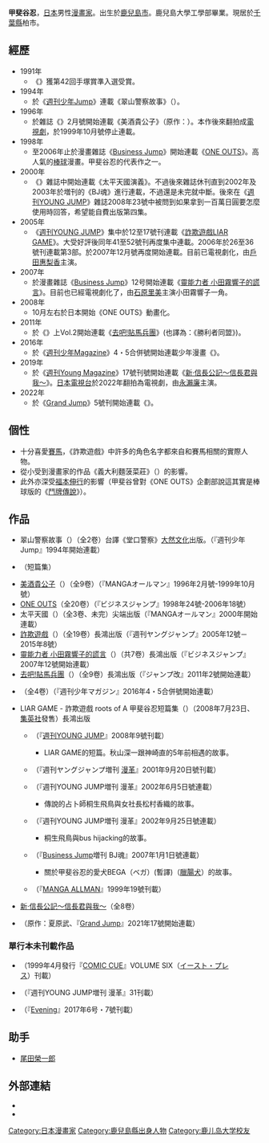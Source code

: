 {{blpunsourced|time=2018-10-07T01:06:25+00:00}}
{{noteTA
| 1 = zh-hk: 美酒貴公子; zh-cn: 美酒貴公子; zh-tw: 美酒貴公子;
| 2 = zh-hk: ONE OUTS; zh-tw: ONE OUTS; zh-tw: ONE OUTS;
| 3 = zh-cn: LIAR GAME詐欺遊戲; zh-tw: LIAR GAME詐欺遊戲; zh-hk: LIAR GAME詐欺遊戲
}}
{{Infobox Comics creator
| 姓名 = 甲斐谷忍
| 本名 = 貝谷忍
| 出生地點 = {{flagicon|Japan}} [[鹿兒島市|鹿兒島市]]
| 國籍 = {{JPN}}
| 出生日期 = {{Birth date and age|1967|9|24}}
| 職業 = [[漫画家|漫画家]]
| 活動開始 = 1991年
| 活動結束 = 
| 類型 = [[青年漫画|青年漫画]]
| 代表作 = 《[[美酒貴公子|美酒貴公子]]》<br>《[[ONE_OUTS|ONE OUTS]]》<br>《[[LIAR_GAME|LIAR GAME詐欺遊戲]]》
| 獎項 = 第42回[[手塚賞|手塚賞]]準入選受賞<br>（《{{lang|ja|もうひとりの僕}}》）
}}
{{japanese|japanese=甲斐谷 忍|kana=かいたに しのぶ|romaji=Kaitani Shinobu}}

'''甲斐谷忍'''{{BD|1967年|9月24日|catIdx=Kaitani Shinobu}}，[[日本|日本]]男性[[漫畫家|漫畫家]]。出生於[[鹿兒島市|鹿兒島市]]。鹿兒島大學工學部畢業。現居於[[千葉縣|千葉縣]]柏市。

== 經歷 ==
*1991年
**《{{lang|ja|もうひとりの僕}}》獲第42回手塚賞準入選受賞。
*1994年
**於《[[週刊少年Jump|週刊少年Jump]]》連載《翠山警察故事》（{{lang|ja|翠山ポリスギャング}}）。
*1996年
**於雜誌《{{lang|ja|MANGAオールマン}}》2月號開始連載《美酒貴公子》（原作：{{lang|ja|城アラキ}}）。本作後來翻拍成[[電視劇|電視劇]]，於1999年10月號停止連載。
*1998年
**至2006年止於漫畫雜誌《[[Business_Jump|Business Jump]]》開始連載《[[ONE_OUTS|ONE OUTS]]》。高人氣的[[棒球|棒球]]漫畫。甲斐谷忍的代表作之一。
*2000年
**《{{lang|ja|MANGAオールマン}}》雜誌中開始連載《太平天國演義》。不過後來雜誌休刊直到2002年及2003年於増刊的《BJ魂》進行連載，不過還是未完就中斷。後來在《[[週刊YOUNG_JUMP|週刊YOUNG JUMP]]》雜誌2008年23號中被問到如果拿到一百萬日圓要怎麼使用時回答，希望能自費出版第四集。
*2005年
**《[[週刊YOUNG_JUMP|週刊YOUNG JUMP]]》集中於12至17號刊連載《[[LIAR_GAME|詐欺遊戲LIAR GAME]]》。大受好評後同年41至52號刊再度集中連載。2006年於26至36號刊連載第3部。於2007年12月號再度開始連載。目前已電視劇化，由[[戶田惠梨香|戶田惠梨香]]主演。
*2007年
**於漫畫雜誌《[[Business_Jump|Business Jump]]》12号開始連載《[[靈能力者_小田霧響子的謊言|靈能力者 小田霧響子的謊言]]》。目前也已經電視劇化了，由[[石原里美|石原里美]]主演小田霧響子一角。
*2008年
**10月左右於日本開始《ONE OUTS》動畫化。
*2011年
**於《{{lang|ja|ジャンプ改}}》上Vol.2開始連載《[[去吧!貼馬兵團|去吧!貼馬兵團]]》(也譯為：《勝利者同盟》)。
*2016年
**於《[[週刊少年Magazine|週刊少年Magazine]]》4・5合併號開始連載少年漫畫《{{lang|ja|無敵の人}}》。
*2019年
**於《[[週刊Young_Magazine|週刊Young Magazine]]》17號刊號開始連載《[[新·信長公記～信長君與我～|新·信長公記～信長君與我～]]》。[[日本電視台|日本電視台]]於2022年翻拍為電視劇，由[[永瀨廉|永瀨廉]]主演。
*2022年
**於《[[Grand_Jump|Grand Jump]]》5號刊開始連載《{{lang|ja|カモのネギには毒がある-加茂教授の"人間"経済学講義-}}》。

== 個性==
* 十分喜愛[[賽馬|賽馬]]，《詐欺遊戲》中許多的角色名字都來自和賽馬相關的實際人物。
* 從小受到漫畫家{{link-ja|鴨川一|鴨川つばめ}}的作品《義大利麵菠菜莊》（{{lang|ja|マカロニほうれん荘}}）的影響。
* 此外亦深受[[福本伸行|福本伸行]]的影響（甲斐谷曾對《ONE OUTS》企劃部說這其實是棒球版的《[[鬥牌傳說|鬥牌傳說]]》）。

== 作品 ==
* 翠山警察故事（{{lang|ja|翠山ポリスギャング}}）（全2卷）台譯《堂口警察》[[大然文化|大然文化]]出版。（『週刊少年Jump』1994年開始連載）
*{{lang|ja|桃源郷}}（短篇集）
*[[美酒貴公子|美酒貴公子]]（{{lang|ja|ソムリエ}}）（全9卷）（『MANGAオールマン』1996年2月號-1999年10月號）
*[[ONE_OUTS|ONE OUTS]]（全20卷）（『ビジネスジャンプ』1998年24號-2006年18號）
*太平天國（{{lang|ja|太平天国演義}}）（全3卷、未完）尖端出版（『MANGAオールマン』2000年開始連載）
*[[詐欺遊戲|詐欺遊戲]]（{{lang|ja|LIAR GAME}}）（全19卷）長鴻出版（『週刊ヤングジャンプ』2005年12號－2015年8號）
*[[靈能力者_小田霧響子的謊言|靈能力者 小田霧響子的謊言]]（{{lang|ja|霊能力者 小田霧響子の嘘}}）（共7卷）長鴻出版（『ビジネスジャンプ』2007年12號開始連載）
*[[去吧!貼馬兵團|去吧!貼馬兵團]]（{{lang|ja|ウイナーズサークルへようこそ}}）（全9卷）長鴻出版（『ジャンプ改』2011年2號開始連載）
*{{lang|ja|無敵の人}}（全4卷）（『週刊少年マガジン』2016年4・5合併號開始連載）
*LIAR GAME - 詐欺遊戲 roots of A 甲斐谷忍短篇集（{{lang|ja|LIAR GAME roots of A 甲斐谷忍短編集}}）（2008年7月23日、[[集英社|集英社]]發售）長鴻出版
**{{lang|ja|LIAR GAME roots of A}}（『[[週刊YOUNG_JUMP|週刊YOUNG JUMP]]』2008年9號刊載）
***LIAR GAME的短篇。秋山深一跟神崎直的5年前相遇的故事。
**{{lang|ja|ナインダーツ}}（『週刊ヤングジャンプ増刊 [[漫革|漫革]]』2001年9月20日號刊載）
**{{lang|ja|サンソウ〜禁断の占術〜1}}（『週刊YOUNG JUMP増刊 漫革』2002年6月5日號連載）
***傳說的占卜師桐生飛鳥與女社長松村香織的故事。
**{{lang|ja|サンソウ〜禁断の占術〜2}}（『週刊YOUNG JUMP増刊 漫革』2002年9月25日號連載）
***桐生飛鳥與bus hijacking的故事。
**{{lang|ja|甲斐谷忍の愛犬物語}}（『[[Business_Jump|Business Jump]]増刊 BJ魂』2007年1月1日號連載）
***關於甲斐谷忍的愛犬BEGA（ベガ）(暫譯)（[[臘腸犬|臘腸犬]]）的故事。
**{{lang|ja|@ラヴァーズ}}（『[[MANGA_ALLMAN|MANGA ALLMAN]]』1999年19號刊載）
*[[新·信長公記～信長君與我～|新·信長公記～信長君與我～]]（全8卷）
*{{lang|ja|モのネギには毒がある-加茂教授の"人間"経済学講義-}}（原作：夏原武、『[[Grand_Jump|Grand Jump]]』2021年17號開始連載）

=== 單行本未刊載作品 ===
*{{lang|ja|赤の他人}}（1999年4月發行『[[COMIC_CUE|COMIC CUE]]』VOLUME SIX（[[イースト・プレス|イースト・プレス]]）刊載）
*{{lang|ja|サンソウ〜禁断の占術〜3}}（『週刊YOUNG JUMP増刊 漫革』31刊載）
*{{lang|ja|ハムラビコート}}（『[[Evening|Evening]]』2017年6号・7號刊載）

== 助手 ==
* [[尾田榮一郎|尾田榮一郎]]

==外部連結==
*{{PreViewBook|集英社-作者|shinobu_kaitani|甲斐谷 忍}}
*{{Twitter|mangakap}}

{{normdaten}}
{{DEFAULTSORT:Kaitani Shinobu}}
[[Category:日本漫畫家|Category:日本漫畫家]]
[[Category:鹿兒島縣出身人物|Category:鹿兒島縣出身人物]]
[[Category:鹿儿岛大学校友|Category:鹿儿岛大学校友]]